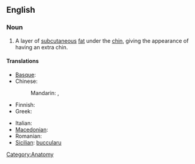 ==English==

===Noun===
{{en-noun|sg=[[double]] [[chin]]}}

# A layer of [[subcutaneous]] [[fat]] under the [[chin]], giving the appearance of having an extra chin.

====Translations====
{{trans-top|a layer of fat under the chin}}
* [[Basque]]: {{t-|eu|kokozpeko|xs=Basque}}
* Chinese:
*: Mandarin: {{t-|cmn|雙下巴|sc=Hani}}, {{t-|cmn|双下巴|tr=shuāngxiàba|sc=Hani}}
* Finnish: {{t-|fi|kaksoisleuka}}
* Greek: {{t|el|διπλοσάγωνο|n|tr=diploságono|sc=Grek}}
{{trans-mid}}
* Italian: {{t-|it|doppio mento}}
* [[Macedonian]]: {{t|mk|подбрадок|m|tr=pódbradok}}
* Romanian: {{t-|ro|guşă}}
* [[Sicilian]]: [[buccularu]] {{m}}
{{trans-bottom}}
[[Category:Anatomy]]